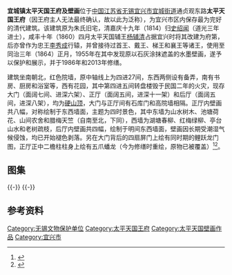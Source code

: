 {{文物保护单位
| 级别 = 省级
| 省区市 = 江苏省
| 名称 = 宜城镇太平天国王府及壁画
| 图片 = 
| 编号 = 134（第三批）
| 分类 = 近现代历史遗迹及革命纪念建筑物
| 时代 = [[太平天国|太平天国]]
| 所在 = [[无锡市|无锡市]][[宜兴市|宜兴市]]
| 登录 = 1982年3月
}} {{coord|31.36333|119.81279|display=title}}
'''宜城镇太平天国王府及壁画'''位于[[中国|中国]][[江苏省|江苏省]][[无锡|无锡]][[宜兴市|宜兴市]][[宜城街道_(宜兴市)|宜城街道]]通贞观东路'''太平天国王府'''（因王府主人无法最终确认，故以此为泛称），为宜兴市区内保存最为完好的清代建筑。该建筑原为朱氏旧宅，清嘉庆十九年（1814）归[[史绍闻|史绍闻]]（道光三年进士），咸丰十年（1860）四月太平天国辅王[[杨辅清|杨辅清]]占据宜兴时将其改建为府第，后亦曾作为忠王[[李秀成|李秀成]]行辕，并曾接待过首王、戴王、梯王和襄王等诸王，使用至同治三年（1864）正月，1955年在其中发现原以石灰涂抹遮盖的水墨壁画，遂予以保护和展示，并于1986年和2013年修缮。

建筑坐南朝北，红色院墙，原中轴线上为四进27间，东西两侧设有备弄，南有书房、厨房和浴室等，西有花园，其中第四进五间转盘楼毁于民国二年的火灾，现存大门（面阔七间、进深六架）、正厅（面阔五间，进深十一架）和后厅（面阔五间，进深八架），均为[[硬山顶|硬山顶]]，大门与正厅间有石库门和高院墙相隔。正厅内壁画共八幅，对称绘制于东西墙面，主题为四时景色，其中东墙为山水树木、池塘荷花、山间农舍和腊梅天竺（自南至北，下同），西墙为湖塘春柳、红梅绿柳、亭台山水和老树疏枝，后厅内壁画共四幅，绘制于明间东西墙面，壁画因长期受潮湿气候侵蚀，均已开始褪色剥落。另在大门背后的四扇屏门上绘有同时期的鲤跃龙门图，正厅正中二檐柱柱身上绘有五爪蟠龙（今为修缮时重绘，原物已被覆盖）<ref>{{cite web|url=http://news.idoican.com.cn/yxrb/html/2009-09/18/content_42903643.htm|title=《太平天国王府》|accessdate=2013-10-24|work=|publisher=宜兴日报|deadurl=yes|archiveurl=https://web.archive.org/web/20131029194238/http://news.idoican.com.cn/yxrb/html/2009-09/18/content_42903643.htm|archivedate=2013-10-29}}</ref><ref>{{cite web|url=http://wx.sina.com.cn/news/wxnews/2013-05-12/083314578.html|title=《太平天国王府建国以来第二次修缮 面临保护难题》|accessdate=2013-10-24|work=|publisher=无锡日报|archive-date=2013-10-29|archive-url=https://web.archive.org/web/20131029193451/http://wx.sina.com.cn/news/wxnews/2013-05-12/083314578.html|dead-url=no}}</ref>。
== 图集 ==
{{multiple image
| align  = left
| image1 = The Monarch Mansion of Taiping Heavenly Kingdom in Yixing 02 2013-10.JPG
| width1 = 240
| caption1 = 北立面（大门）
| image2 = The Monarch Mansion of Taiping Heavenly Kingdom in Yixing 03 2013-10.JPG
| width2 = 240
| caption2 = 西立面
| image3 = The Monarch Mansion of Taiping Heavenly Kingdom in Yixing 04 2013-10.JPG
| width3 = 134
| caption3 = 雌狮
| image4 = The Monarch Mansion of Taiping Heavenly Kingdom in Yixing 05 2013-10.JPG
| width4 = 134
| caption4 = 雄狮
| image5 = The Monarch Mansion of Taiping Heavenly Kingdom in Yixing 07 2013-10.JPG
| width5 = 134
| caption5 = 抱鼓石
| image6 = The Monarch Mansion of Taiping Heavenly Kingdom in Yixing 10 2013-10.JPG
| width6 = 134
| caption6 = 石库门（北面）
}}
{{-}}
{{multiple image
| align  = left
| image1 = The Monarch Mansion of Taiping Heavenly Kingdom in Yixing 12 2013-10.JPG
| width1 = 240
| caption1 = 正厅
| image2 = The Monarch Mansion of Taiping Heavenly Kingdom in Yixing 13 2013-10.JPG
| width2 = 240
| caption2 = 正厅前庭院
| image3 = The Monarch Mansion of Taiping Heavenly Kingdom in Yixing 18 2013-10.JPG
| width3 = 134
| caption3 = 正厅东壁壁画，山间农舍和腊梅天竺
| image4 = The Monarch Mansion of Taiping Heavenly Kingdom in Yixing 19 2013-10.JPG
| width4 = 134
| caption4 = 正厅东壁壁画，山水树木和池塘荷花
| image5 = The Monarch Mansion of Taiping Heavenly Kingdom in Yixing 20 2013-10.JPG
| width5 = 134
| caption5 = 正厅西壁壁画，湖塘春柳和红梅绿柳
| image6 = The Monarch Mansion of Taiping Heavenly Kingdom in Yixing 21 2013-10.JPG
| width6 = 134
| caption6 = 正厅西壁壁画，亭台山水和老树疏枝
}}
{{-}}
==参考资料==
{{reflist}}
{{DEFAULTSORT:Y}}
{{Commons category|The Monarch Mansion of Taiping Heavenly Kingdom in Yixing}}
{{太平天国王府}}
{{无锡市境内的江苏省文物保护单位}}
[[Category:无锡文物保护单位|Category:无锡文物保护单位]]
[[Category:太平天国王府|Category:太平天国王府]]
[[Category:太平天国壁画作品|Category:太平天国壁画作品]]
[[Category:宜兴市|Category:宜兴市]]